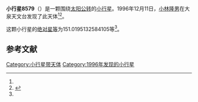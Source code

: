 {{Infobox planet
| bgcolour = #FFFFC0
| name = 8579 Hieizan
| symbol = 
| image = 
| caption = 
| discovery = yes
| discovery_ref = 
| discoverer = [[小林隆男|小林隆男]]
| discovery_site = [[大泉天文台|大泉天文台]] 
| discovered = 1996年12月11日
| designations = yes
| mp_name = 
| named_after = 
| alt_names = 1996 XV19/ 1929 UF / 1956 PA / 1972 TA8 / 1976 UN5
| mp_category = [[主带小行星|主带小行星]]
| orbit_ref = <ref name="a">[http://ssd.jpl.nasa.gov/sbdb.cgi?sstr=8579 8579 Hieizan] {{Wayback|url=http://ssd.jpl.nasa.gov/sbdb.cgi?sstr=8579 |date=20140925065348 }}，小行星數據庫瀏覽器（JPL Small-Body Database Browser）－[[美国国家航空航天局|美国国家航空航天局]]喷气推进实验室</ref>
| epoch = 2456400.5 (2013年4月18日更新)
| aphelion = {{convert|2.956129865380697|AU|km|3|abbr=on|lk=out}}
| perihelion = {{convert|2.002028630928955|AU|km|3|abbr=on}}
| semimajor = {{convert|2.479079248154826|AU|km|3|abbr=on}}
| eccentricity = 0.192430564
| period = 1425.719343 [[日|日]]<br />3.9[[儒略年|儒略年]]
| avg_speed = 
| inclination = 1.933970936906274
| asc_node = 186.52830781
| mean_anomaly = 
| arg_peri = 151.0195132584105
| satellites = 
| physical_characteristics = yes
| dimensions = 
| mass = 
| density = 
| surface_grav = 
| escape_velocity = 
| sidereal_day = 
| axial_tilt = 
| pole_ecliptic_lat = 
| pole_ecliptic_lon = 
| albedo = 
| temperatures= 
| temp_name1 = 
| mean_temp_1 = 
| max_temp_1 = 
| temp_name2 = 
| max_temp_2 = 
| spectral_type = 
| abs_magnitude = 151.0195132584105
}}

'''小行星8579'''（{{lang-en|8579 Hieizan}}）是一颗围绕[[太阳|太阳]][[公转|公转]]的[[小行星|小行星]]。1996年12月11日，[[小林隆男|小林隆男]]在大泉天文台发现了此天体<ref name="a" /><ref>{{cite news|title=小行星列表|url=http://cfa-www.harvard.edu/iau/lists/NumberedMPs.txt|accessdate=2013-07-08|newspaper=哈佛大学|archive-date=2008-05-17|archive-url=https://web.archive.org/web/20080517010638/http://cfa-www.harvard.edu/iau/lists/NumberedMPs.txt|dead-url=no}}</ref>。

这颗小行星的[[绝对星等|绝对星等]]为151.0195132584105等<ref name="a" />。

==参考文献==
{{reflist}}
{{Minor Planet Number|[[小行星8578|小行星8578]]|[[小行星8580|小行星8580]]}}

{{小天体}}

[[Category:小行星带天体|Category:小行星带天体]]
[[Category:1996年发现的小行星|Category:1996年发现的小行星]]

{{asteroid-stub}}